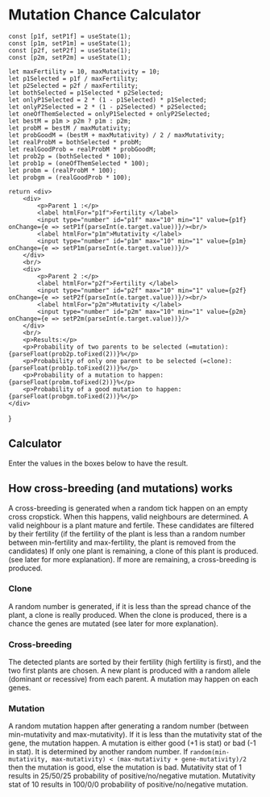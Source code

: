 # Mutation Chance Calculator

    const [p1f, setP1f] = useState(1);
    const [p1m, setP1m] = useState(1);
    const [p2f, setP2f] = useState(1);
    const [p2m, setP2m] = useState(1);

    let maxFertility = 10, maxMutativity = 10;
    let p1Selected = p1f / maxFertility;
    let p2Selected = p2f / maxFertility;
    let bothSelected = p1Selected * p2Selected;
    let onlyP1Selected = 2 * (1 - p1Selected) * p1Selected;
    let onlyP2Selected = 2 * (1 - p2Selected) * p2Selected;
    let oneOfThemSelected = onlyP1Selected + onlyP2Selected;
    let bestM = p1m > p2m ? p1m : p2m;
    let probM = bestM / maxMutativity;
    let probGoodM = (bestM + maxMutativity) / 2 / maxMutativity;
    let realProbM = bothSelected * probM;
    let realGoodProb = realProbM * probGoodM;
    let prob2p = (bothSelected * 100);
    let prob1p = (oneOfThemSelected * 100);
    let probm = (realProbM * 100);
    let probgm = (realGoodProb * 100);

    return <div>
        <div>
            <p>Parent 1 :</p>
            <label htmlFor="p1f">Fertility </label>
            <input type="number" id="p1f" max="10" min="1" value={p1f} onChange={e => setP1f(parseInt(e.target.value))}/><br/>
            <label htmlFor="p1m">Mutativity </label>
            <input type="number" id="p1m" max="10" min="1" value={p1m} onChange={e => setP1m(parseInt(e.target.value))}/>
        </div>
        <br/>
        <div>
            <p>Parent 2 :</p>
            <label htmlFor="p2f">Fertility </label>
            <input type="number" id="p2f" max="10" min="1" value={p2f} onChange={e => setP2f(parseInt(e.target.value))}/><br/>
            <label htmlFor="p2m">Mutativity </label>
            <input type="number" id="p2m" max="10" min="1" value={p2m} onChange={e => setP2m(parseInt(e.target.value))}/>
        </div>
        <br/>
        <p>Results:</p>
        <p>Probability of two parents to be selected (=mutation): {parseFloat(prob2p.toFixed(2))}%</p>
        <p>Probability of only one parent to be selected (=clone): {parseFloat(prob1p.toFixed(2))}%</p>
        <p>Probability of a mutation to happen: {parseFloat(probm.toFixed(2))}%</p>
        <p>Probability of a good mutation to happen: {parseFloat(probgm.toFixed(2))}%</p>
    </div>
}

## Calculator

Enter the values in the boxes below to have the result.

<Calculator/>

## How cross-breeding (and mutations) works
A cross-breeding is generated when a random tick happen on an empty cross cropstick.
When this happens, valid neighbours are determined. A valid neighbour is a plant mature and fertile.
These candidates are filtered by their fertility (if the fertility of the plant is less than a random number between min-fertility and max-fertility, the plant is removed from the candidates)
If only one plant is remaining, a clone of this plant is produced. (see later for more explanation).
If more are remaining, a cross-breeding is produced.

### Clone

A random number is generated, if it is less than the spread chance of the plant, a clone is really produced.
When the clone is produced, there is a chance the genes are mutated (see later for more explanation).

### Cross-breeding

The detected plants are sorted by their fertility (high fertility is first), and the two first plants are chosen.
A new plant is produced with a random allele (dominant or recessive) from each parent. A mutation may happen on each genes.

### Mutation

A random mutation happen after generating a random number (between min-mutativity and max-mutativity).
If it is less than the mutativity stat of the gene, the mutation happen.
A mutation is either good (+1 is stat) or bad (-1 in stat). It is determined by another random number.
If `random(min-mutativity, max-mutativity) < (max-mutativity + gene-mutativity)/2` then the mutation is good, else the mutation is bad.
Mutativity stat of 1 results in 25/50/25 probability of positive/no/negative mutation.
Mutativity stat of 10 results in 100/0/0 probability of positive/no/negative mutation.
